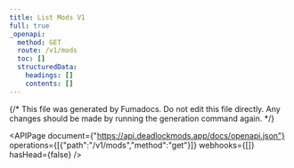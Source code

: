 ---
title: List Mods V1
full: true
_openapi:
  method: GET
  route: /v1/mods
  toc: []
  structuredData:
    headings: []
    contents: []
---

{/* This file was generated by Fumadocs. Do not edit this file directly. Any changes should be made by running the generation command again. */}

<APIPage document={"https://api.deadlockmods.app/docs/openapi.json"} operations={[{"path":"/v1/mods","method":"get"}]} webhooks={[]} hasHead={false} />